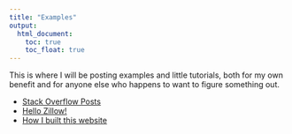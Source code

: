 ```yaml
---
title: "Examples"
output: 
  html_document:
    toc: true
    toc_float: true
---
```



This is where I will be posting examples and little tutorials, both for my own benefit and for anyone else who happens to want to figure something out.

* [Stack Overflow Posts](articles/stack_overflow.html)
* [Hello Zillow!](articles/hello_zillow.html)
* [How I built this website](articles/github_pages.html)




